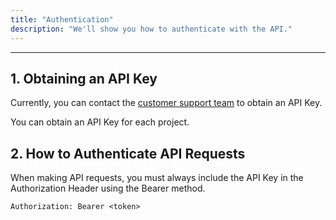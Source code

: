```yaml
---
title: "Authentication"
description: "We'll show you how to authenticate with the API."
---
```


---

## 1. Obtaining an API Key

Currently, you can contact the [customer support team](mailto:contact@reliv.ai) to obtain an API Key.

You can obtain an API Key for each project.

## 2. How to Authenticate API Requests

When making API requests, you must always include the API Key in the Authorization Header using the Bearer method.

```
Authorization: Bearer <token>
```
